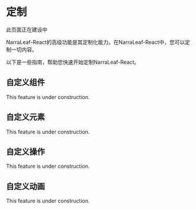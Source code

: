 
# 定制

<Callout type="warning" emoji="⚠️">
    此页面正在建设中
</Callout>

NarraLeaf-React的高级功能是其定制化能力。在NarraLeaf-React中，您可以定制一切内容。

以下是一些指南，帮助您快速开始定制NarraLeaf-React。

## 自定义组件

<Callout type="warning" emoji="⚠️">
    This feature is under construction.
</Callout>

## 自定义元素

<Callout type="warning" emoji="⚠️">
    This feature is under construction.
</Callout>

## 自定义操作

<Callout type="warning" emoji="⚠️">
    This feature is under construction.
</Callout>

## 自定义动画

<Callout type="warning" emoji="⚠️">
    This feature is under construction.
</Callout>
